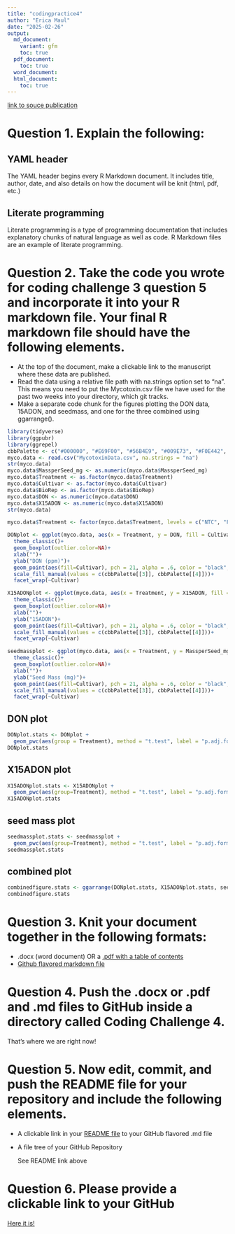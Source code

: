 ```yaml
---
title: "codingpractice4"
author: "Erica Maul"
date: "2025-02-26"
output:
  md_document:
    variant: gfm
    toc: true
  pdf_document:
    toc: true
  word_document:
  html_document:
    toc: true
---
```

[link to souce publication](https://doi.org/10.1094/PDIS-06-21-1253-RE)

# Question 1. Explain the following:

## YAML header

The YAML header begins every R Markdown document. It includes title, author, date, and also details on how the document will be knit (html, pdf, etc.)

## Literate programming

Literate programming is a type of programming documentation that includes explanatory chunks of natural language as well as code. R Markdown files are an example of literate programming.

# Question 2. Take the code you wrote for coding challenge 3 question 5 and incorporate it into your R markdown file. Your final R markdown file should have the following elements.

- At the top of the document, make a clickable link to the manuscript where these data are published. 
- Read the data using a relative file path with na.strings option set to "na". This means you need to put the Mycotoxin.csv file we have used for the past two weeks into your directory, which git tracks.
- Make a separate code chunk for the figures plotting the DON data, 15ADON, and seedmass, and one for the three combined using ggarrange().

```r
library(tidyverse)
library(ggpubr)
library(ggrepel)
cbbPalette <- c("#000000", "#E69F00", "#56B4E9", "#009E73", "#F0E442", "#0072B2", "#D55E00", "#CC79A7")
myco.data <- read.csv("MycotoxinData.csv", na.strings = "na")
str(myco.data)
myco.data$MassperSeed_mg <- as.numeric(myco.data$MassperSeed_mg)
myco.data$Treatment <- as.factor(myco.data$Treatment)
myco.data$Cultivar <- as.factor(myco.data$Cultivar)
myco.data$BioRep <- as.factor(myco.data$BioRep)
myco.data$DON <- as.numeric(myco.data$DON)
myco.data$X15ADON <- as.numeric(myco.data$X15ADON)
str(myco.data)

myco.data$Treatment <- factor(myco.data$Treatment, levels = c("NTC", "Fg", "Fg + 37", "Fg + 40", "Fg + 70"))

DONplot <- ggplot(myco.data, aes(x = Treatment, y = DON, fill = Cultivar))+
  theme_classic()+
  geom_boxplot(outlier.color=NA)+
  xlab("")+
  ylab("DON (ppm)")+
  geom_point(aes(fill=Cultivar), pch = 21, alpha = .6, color = "black", position = position_jitterdodge())+
  scale_fill_manual(values = c(cbbPalette[[3]], cbbPalette[[4]]))+
  facet_wrap(~Cultivar)

X15ADONplot <- ggplot(myco.data, aes(x = Treatment, y = X15ADON, fill = Cultivar))+
  theme_classic()+
  geom_boxplot(outlier.color=NA)+
  xlab("")+
  ylab("15ADON")+
  geom_point(aes(fill=Cultivar), pch = 21, alpha = .6, color = "black", position = position_jitterdodge())+
  scale_fill_manual(values = c(cbbPalette[[3]], cbbPalette[[4]]))+
  facet_wrap(~Cultivar)

seedmassplot <- ggplot(myco.data, aes(x = Treatment, y = MassperSeed_mg, fill = Cultivar))+
  theme_classic()+
  geom_boxplot(outlier.color=NA)+
  xlab("")+
  ylab("Seed Mass (mg)")+
  geom_point(aes(fill=Cultivar), pch = 21, alpha = .6, color = "black", position = position_jitterdodge())+
  scale_fill_manual(values = c(cbbPalette[[3]], cbbPalette[[4]]))+
  facet_wrap(~Cultivar)
```

## DON plot
```r
DONplot.stats <- DONplot +
  geom_pwc(aes(group = Treatment), method = "t.test", label = "p.adj.format")
DONplot.stats
```

## X15ADON plot
```r
X15ADONplot.stats <- X15ADONplot +
  geom_pwc(aes(group=Treatment), method = "t.test", label = "p.adj.format")
X15ADONplot.stats
```

## seed mass plot
```r
seedmassplot.stats <- seedmassplot +
  geom_pwc(aes(group=Treatment), method = "t.test", label = "p.adj.format")
seedmassplot.stats
```

## combined plot
```r
combinedfigure.stats <- ggarrange(DONplot.stats, X15ADONplot.stats, seedmassplot.stats, labels = "AUTO", nrow = 1, ncol = 3, common.legend = T)
combinedfigure.stats
```

# Question 3. Knit your document together in the following formats:

- .docx (word document) OR a [.pdf with a table of contents](codingpractice4.pdf)
- [Github flavored markdown file](codingpractice4.knit.md)

# Question 4. Push the .docx or .pdf and .md files to GitHub inside a directory called Coding Challenge 4.

  That's where we are right now!

# Question 5. Now edit, commit, and push the README file for your repository and  include the following elements.

- A clickable link in your [README file](README.md) to your GitHub flavored .md file
- A file tree of your GitHub Repository

  See README link above

# Question 6. Please provide a clickable link to your GitHub

  [Here it is!](https://github.com/emaul2/Coding-Challenge-4.git)
